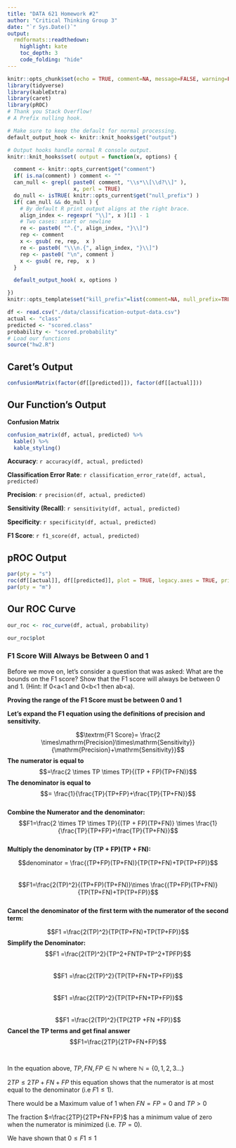 ```yaml
---
title: "DATA 621 Homework #2"
author: "Critical Thinking Group 3"
date: "`r Sys.Date()`"
output:
  rmdformats::readthedown:
    highlight: kate
    toc_depth: 3
    code_folding: "hide"
---
```



```r
knitr::opts_chunk$set(echo = TRUE, comment=NA, message=FALSE, warning=FALSE)
library(tidyverse)
library(kableExtra)
library(caret)
library(pROC)
# Thank you Stack Overflow!
# A Prefix nulling hook.

# Make sure to keep the default for normal processing.
default_output_hook <- knitr::knit_hooks$get("output")

# Output hooks handle normal R console output.
knitr::knit_hooks$set( output = function(x, options) {

  comment <- knitr::opts_current$get("comment")
  if( is.na(comment) ) comment <- ""
  can_null <- grepl( paste0( comment, "\\s*\\[\\d?\\]" ),
                     x, perl = TRUE)
  do_null <- isTRUE( knitr::opts_current$get("null_prefix") )
  if( can_null && do_null ) {
    # By default R print output aligns at the right brace.
    align_index <- regexpr( "\\]", x )[1] - 1
    # Two cases: start or newline
    re <- paste0( "^.{", align_index, "}\\]")
    rep <- comment
    x <- gsub( re, rep,  x )
    re <- paste0( "\\\n.{", align_index, "}\\]")
    rep <- paste0( "\n", comment )
    x <- gsub( re, rep,  x )
  }

  default_output_hook( x, options )

})
knitr::opts_template$set("kill_prefix"=list(comment=NA, null_prefix=TRUE))
```

```r
df <- read.csv("./data/classification-output-data.csv")
actual <- "class"
predicted <- "scored.class"
probability <- "scored.probability"
# Load our functions
source("hw2.R")
```

## Caret's Output

```r
confusionMatrix(factor(df[[predicted]]), factor(df[[actual]]))
```

## Our Function's Output 

**Confusion Matrix**

```r
confusion_matrix(df, actual, predicted) %>%
  kable() %>%
  kable_styling()
```

**Accuracy**: `r accuracy(df, actual, predicted)`

**Classification Error Rate**: `r classification_error_rate(df, actual, predicted)`

**Precision**: `r precision(df, actual, predicted)`

**Sensitivity (Recall)**: `r sensitivity(df, actual, predicted)`

**Specificity**: `r specificity(df, actual, predicted)`

**F1 Score**: `r f1_score(df, actual, predicted)`

## pROC Output

```r
par(pty = "s")
roc(df[[actual]], df[[predicted]], plot = TRUE, legacy.axes = TRUE, print.auc = TRUE)
par(pty = "m")
```

## Our ROC Curve

```r
our_roc <- roc_curve(df, actual, probability)

our_roc$plot
```

### F1 Score Will Always be Between 0 and 1
Before we move on, let’s consider a question that was asked: What are the bounds on the F1 score? Show that the F1 score will always be between 0 and 1. (Hint: If 0<a<1 and 0<b<1 then ab<a).

  
**Proving the range of the F1 Score must be between 0 and 1**
  
**Let's expand the F1 equation using the definitions of precision and sensitivity.**


$$\textrm{F1 Score}= \frac{2 \times\mathrm{Precision}\times\mathrm{Sensitivity}}{\mathrm{Precision}+\mathrm{Sensitivity}}$$ 
**The numerator is equal to**
$$=\frac{2 \times TP \times TP}{(TP + FP)(TP+FN)}$$ 
**The denominator is equal to**
$$= \frac{1}{\frac{TP}{TP+FP}+\frac{TP}{TP+FN}}$$  
**Combine the Numerator and the denominator:**
$$F1=\frac{2 \times TP \times TP}{(TP + FP)(TP+FN)} \times \frac{1}{\frac{TP}{TP+FP}+\frac{TP}{TP+FN}}$$  
**Multiply the denominator by (TP + FP)(TP + FN):**

$$denominator = \frac{(TP+FP)(TP+FN)}{TP(TP+FN)+TP(TP+FP)}$$  
$$F1=\frac{2(TP)^2}{(TP+FP)(TP+FN)}\times \frac{(TP+FP)(TP+FN)}{TP(TP+FN)+TP(TP+FP)}$$  
**Cancel the denominator of the first term with the numerator of the second term:**

$$F1 =\frac{2(TP)^2}{TP(TP+FN)+TP(TP+FP)}$$
**Simplify the Denominator:**
$$F1 =\frac{2(TP)^2}{TP^2+FNTP+TP^2+TPFP}$$  
$$F1 =\frac{2(TP)^2}{TP(TP+FN+TP+FP)}$$  
$$F1 =\frac{2(TP)^2}{TP(TP+FN+TP+FP)}$$  
$$F1 =\frac{2(TP)^2}{TP(2TP +FN +FP)}$$ 
**Cancel the TP terms and get final answer**
$$F1=\frac{2TP}{2TP+FN+FP}$$
<br>  
In the equation above, $TP,FN,FP \in \mathbb{N}$ where $\mathbb{N} = \{0,1,2,3...\}$  
 
$2TP \le2TP+FN+FP$ this equation shows that the numerator is at most equal to the denominator (i.e $F1\le1$).  
  
There would be a Maximum value of $1$ when $FN=FP=0$ and $TP > 0$  

The fraction $=\frac{2TP}{2TP+FN+FP}$ has a minimum value of zero when the numerator is minimized (i.e. $TP=0$).  
  
We have shown that $0\le F1\le1$
<br>  
